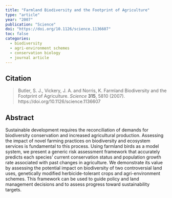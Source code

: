 ```yaml
---
title: "Farmland Biodiversity and the Footprint of Agriculture"
type: "article"
year: "2007"
publication: "Science"
doi: "https://doi.org/10.1126/science.1136607"
toc: false
categories:
  - biodiversity
  - agri-environment schemes
  - conservation biology
  - journal article
---
```


## Citation

> Butler, S. J., Vickery, J. A. and Norris, K. Farmland Biodiversity and the Footprint of Agriculture. *Science* **315**, 5810 (2007). https://doi.org/10.1126/science.1136607

## Abstract

Sustainable development requires the reconciliation of demands for biodiversity conservation and increased agricultural production. Assessing the impact of novel farming practices on biodiversity and ecosystem services is fundamental to this process. Using farmland birds as a model system, we present a generic risk assessment framework that accurately predicts each species' current conservation status and population growth rate associated with past changes in agriculture. We demonstrate its value by assessing the potential impact on biodiversity of two controversial land uses, genetically modified herbicide-tolerant crops and agri-environment schemes. This framework can be used to guide policy and land management decisions and to assess progress toward sustainability targets.